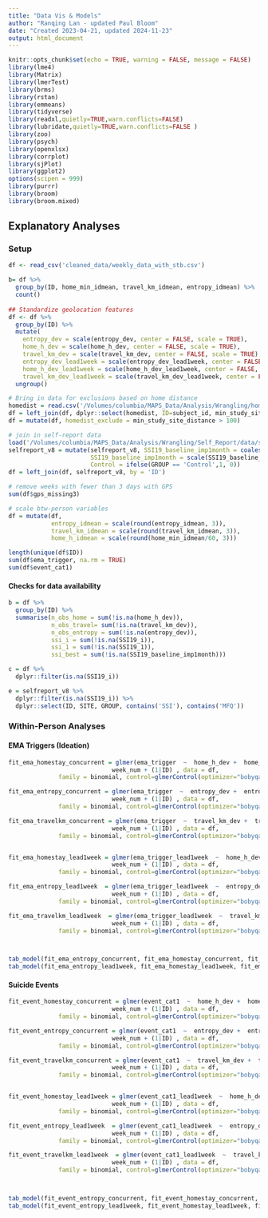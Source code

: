 ```yaml
---
title: "Data Vis & Models"
author: "Ranqing Lan - updated Paul Bloom"
date: "Created 2023-04-21, updated 2024-11-23"
output: html_document
---
```


```r
knitr::opts_chunk$set(echo = TRUE, warning = FALSE, message = FALSE)
library(lme4)
library(Matrix)
library(lmerTest)
library(brms)
library(rstan)
library(emmeans)
library(tidyverse)
library(readxl,quietly=TRUE,warn.conflicts=FALSE)
library(lubridate,quietly=TRUE,warn.conflicts=FALSE )
library(zoo)
library(psych)
library(openxlsx)
library(corrplot)
library(sjPlot)
library(ggplot2)
options(scipen = 999)
library(purrr)
library(broom)
library(broom.mixed)
```

## Explanatory Analyses {.tabset}

### Setup

```r
df <- read_csv('cleaned_data/weekly_data_with_stb.csv')

b= df %>%
  group_by(ID, home_min_idmean, travel_km_idmean, entropy_idmean) %>%
  count()
  
## Standardize geolocation features
df <- df %>%
  group_by(ID) %>%
  mutate(
    entropy_dev = scale(entropy_dev, center = FALSE, scale = TRUE),
    home_h_dev = scale(home_h_dev, center = FALSE, scale = TRUE),
    travel_km_dev = scale(travel_km_dev, center = FALSE, scale = TRUE),
    entropy_dev_lead1week = scale(entropy_dev_lead1week, center = FALSE, scale = TRUE),
    home_h_dev_lead1week = scale(home_h_dev_lead1week, center = FALSE, scale = TRUE),
    travel_km_dev_lead1week = scale(travel_km_dev_lead1week, center = FALSE, scale = TRUE)) %>%
  ungroup()

# Bring in data for exclusions based on home distance
homedist = read.csv('/Volumes/columbia/MAPS_Data/Analysis/Wrangling/home_location/maps_home_distances_from_nyc_pitt.csv')
df = left_join(df, dplyr::select(homedist, ID=subject_id, min_study_site_distance), by = 'ID')
df = mutate(df, homedist_exclude = min_study_site_distance > 100)

# join in self-report data
load('/Volumes/columbia/MAPS_Data/Analysis/Wrangling/Self_Report/data/self_report_02_07_2024.Rda')
selfreport_v8 = mutate(selfreport_v8, SSI19_baseline_imp1month = coalesce(SSI19_i, SSI19_1),
                       SSI19_baseline_imp1month = scale(SSI19_baseline_imp1month),
                       Control = ifelse(GROUP == 'Control',1, 0))
df = left_join(df, selfreport_v8, by = 'ID')

# remove weeks with fewer than 3 days with GPS
sum(df$gps_missing3)

# scale btw-person variables
df = mutate(df,
            entropy_idmean = scale(round(entropy_idmean, 3)),
            travel_km_idmean = scale(round(travel_km_idmean, 3)),
            home_h_idmean = scale(round(home_min_idmean/60, 3)))

length(unique(df$ID))
sum(df$ema_trigger, na.rm = TRUE)
sum(df$event_cat1)
```

#### Checks for data availability 
```r
b = df %>%
  group_by(ID) %>%
  summarise(n_obs_home = sum(!is.na(home_h_dev)),
            n_obs_travel= sum(!is.na(travel_km_dev)),
            n_obs_entropy = sum(!is.na(entropy_dev)),
            ssi_i = sum(!is.na(SSI19_i)),
            ssi_1 = sum(!is.na(SSI19_1)),
            ssi_best = sum(!is.na(SSI19_baseline_imp1month)))

c = df %>%
  dplyr::filter(is.na(SSI19_i))

e = selfreport_v8 %>%
  dplyr::filter(is.na(SSI19_i)) %>%
  dplyr::select(ID, SITE, GROUP, contains('SSI'), contains('MFQ'))
```

### Within-Person Analyses 


#### EMA Triggers (Ideation)

```r
fit_ema_homestay_concurrent = glmer(ema_trigger  ~  home_h_dev +  home_h_idmean + 
                             week_num + (1|ID) , data = df,
              family = binomial, control=glmerControl(optimizer="bobyqa",optCtrl=list(maxfun=2e5)))

fit_ema_entropy_concurrent = glmer(ema_trigger  ~  entropy_dev +  entropy_idmean + 
                             week_num + (1|ID) , data = df,
              family = binomial, control=glmerControl(optimizer="bobyqa",optCtrl=list(maxfun=2e5)))

fit_ema_travelkm_concurrent = glmer(ema_trigger  ~  travel_km_dev +  travel_km_idmean + 
                             week_num + (1|ID) , data = df,
              family = binomial, control=glmerControl(optimizer="bobyqa",optCtrl=list(maxfun=2e5)))


fit_ema_homestay_lead1week = glmer(ema_trigger_lead1week  ~  home_h_dev +  home_h_idmean + 
                             week_num + (1|ID) , data = df,
              family = binomial, control=glmerControl(optimizer="bobyqa",optCtrl=list(maxfun=2e5)))

fit_ema_entropy_lead1week  = glmer(ema_trigger_lead1week  ~  entropy_dev +  entropy_idmean + 
                             week_num + (1|ID) , data = df,
              family = binomial, control=glmerControl(optimizer="bobyqa",optCtrl=list(maxfun=2e5)))

fit_ema_travelkm_lead1week  = glmer(ema_trigger_lead1week  ~  travel_km_dev +  travel_km_idmean + 
                             week_num + (1|ID) , data = df,
              family = binomial, control=glmerControl(optimizer="bobyqa",optCtrl=list(maxfun=2e5)))



tab_model(fit_ema_entropy_concurrent, fit_ema_homestay_concurrent, fit_ema_travelkm_concurrent)
tab_model(fit_ema_entropy_lead1week, fit_ema_homestay_lead1week, fit_ema_travelkm_lead1week)

```

#### Suicide Events  

```r
fit_event_homestay_concurrent = glmer(event_cat1  ~  home_h_dev +  home_h_idmean + 
                             week_num + (1|ID) , data = df,
              family = binomial, control=glmerControl(optimizer="bobyqa",optCtrl=list(maxfun=2e5)))

fit_event_entropy_concurrent = glmer(event_cat1  ~  entropy_dev +  entropy_idmean + 
                             week_num + (1|ID) , data = df,
              family = binomial, control=glmerControl(optimizer="bobyqa",optCtrl=list(maxfun=2e5)))

fit_event_travelkm_concurrent = glmer(event_cat1  ~  travel_km_dev +  travel_km_idmean + 
                             week_num + (1|ID) , data = df,
              family = binomial, control=glmerControl(optimizer="bobyqa",optCtrl=list(maxfun=2e5)))


fit_event_homestay_lead1week = glmer(event_cat1_lead1week  ~  home_h_dev +  home_h_idmean + 
                             week_num + (1|ID) , data = df,
              family = binomial, control=glmerControl(optimizer="bobyqa",optCtrl=list(maxfun=2e5)))

fit_event_entropy_lead1week  = glmer(event_cat1_lead1week  ~  entropy_dev +  entropy_idmean + 
                             week_num + (1|ID) , data = df,
              family = binomial, control=glmerControl(optimizer="bobyqa",optCtrl=list(maxfun=2e5)))

fit_event_travelkm_lead1week  = glmer(event_cat1_lead1week  ~  travel_km_dev +  travel_km_idmean + 
                             week_num + (1|ID) , data = df,
              family = binomial, control=glmerControl(optimizer="bobyqa",optCtrl=list(maxfun=2e5)))



tab_model(fit_event_entropy_concurrent, fit_event_homestay_concurrent, fit_event_travelkm_concurrent)
tab_model(fit_event_entropy_lead1week, fit_event_homestay_lead1week, fit_event_travelkm_lead1week)


```
